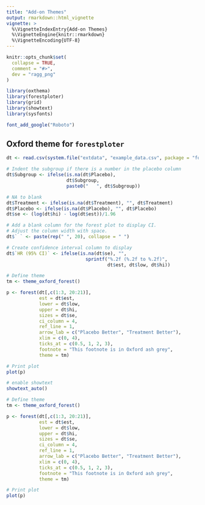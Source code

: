 ```yaml
---
title: "Add-on Themes"
output: rmarkdown::html_vignette
vignette: >
  %\VignetteIndexEntry{Add-on Themes}
  %\VignetteEngine{knitr::rmarkdown}
  %\VignetteEncoding{UTF-8}
---
```


```r
knitr::opts_chunk$set(
  collapse = TRUE,
  comment = "#>",
  dev = "ragg_png"
)
```

```r
library(oxthema)
library(forestploter)
library(grid)
library(showtext)
library(sysfonts)

font_add_google("Roboto")
```

## Oxford theme for `forestploter`

```r
dt <- read.csv(system.file("extdata", "example_data.csv", package = "forestploter"))

# Indent the subgroup if there is a number in the placebo column
dt$Subgroup <- ifelse(is.na(dt$Placebo), 
                      dt$Subgroup,
                      paste0("   ", dt$Subgroup))

# NA to blank
dt$Treatment <- ifelse(is.na(dt$Treatment), "", dt$Treatment)
dt$Placebo <- ifelse(is.na(dt$Placebo), "", dt$Placebo)
dt$se <- (log(dt$hi) - log(dt$est))/1.96

# Add a blank column for the forest plot to display CI.
# Adjust the column width with space. 
dt$` ` <- paste(rep(" ", 20), collapse = " ")

# Create confidence interval column to display
dt$`HR (95% CI)` <- ifelse(is.na(dt$se), "",
                             sprintf("%.2f (%.2f to %.2f)",
                                     dt$est, dt$low, dt$hi))
```

```r
# Define theme
tm <- theme_oxford_forest()

p <- forest(dt[,c(1:3, 20:21)],
            est = dt$est,
            lower = dt$low, 
            upper = dt$hi,
            sizes = dt$se,
            ci_column = 4,
            ref_line = 1,
            arrow_lab = c("Placebo Better", "Treatment Better"),
            xlim = c(0, 4),
            ticks_at = c(0.5, 1, 2, 3),
            footnote = "This footnote is in Oxford ash grey",
            theme = tm)

# Print plot
plot(p)
```


```r
# enable showtext
showtext_auto()

# Define theme
tm <- theme_oxford_forest()

p <- forest(dt[,c(1:3, 20:21)],
            est = dt$est,
            lower = dt$low, 
            upper = dt$hi,
            sizes = dt$se,
            ci_column = 4,
            ref_line = 1,
            arrow_lab = c("Placebo Better", "Treatment Better"),
            xlim = c(0, 4),
            ticks_at = c(0.5, 1, 2, 3),
            footnote = "This footnote is in Oxford ash grey",
            theme = tm)

# Print plot
plot(p)
```
